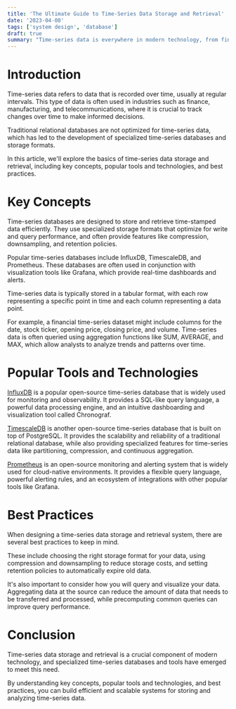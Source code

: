 ```yaml
---
title: 'The Ultimate Guide to Time-Series Data Storage and Retrieval'
date: '2023-04-08'
tags: ['system design', 'database']
draft: true
summary: "Time-series data is everywhere in modern technology, from financial markets to IoT devices. As the volume of this data grows, it becomes increasingly important to efficiently store and retrieve it. This is where time-series databases come in. In this article, we'll explore the basics of time-series data storage and retrieval, including key concepts, popular tools and technologies, and best practices."
---
```


# Introduction

Time-series data refers to data that is recorded over time, usually at regular intervals. This type of data is often used in industries such as finance, manufacturing, and telecommunications, where it is crucial to track changes over time to make informed decisions.

Traditional relational databases are not optimized for time-series data, which has led to the development of specialized time-series databases and storage formats.

In this article, we'll explore the basics of time-series data storage and retrieval, including key concepts, popular tools and technologies, and best practices.

# Key Concepts

Time-series databases are designed to store and retrieve time-stamped data efficiently. They use specialized storage formats that optimize for write and query performance, and often provide features like compression, downsampling, and retention policies.

Popular time-series databases include InfluxDB, TimescaleDB, and Prometheus. These databases are often used in conjunction with visualization tools like Grafana, which provide real-time dashboards and alerts.

Time-series data is typically stored in a tabular format, with each row representing a specific point in time and each column representing a data point.

For example, a financial time-series dataset might include columns for the date, stock ticker, opening price, closing price, and volume. Time-series data is often queried using aggregation functions like SUM, AVERAGE, and MAX, which allow analysts to analyze trends and patterns over time.

# Popular Tools and Technologies

[InfluxDB](https://www.influxdata.com/) is a popular open-source time-series database that is widely used for monitoring and observability. It provides a SQL-like query language, a powerful data processing engine, and an intuitive dashboarding and visualization tool called Chronograf.

[TimescaleDB](https://www.timescale.com/) is another open-source time-series database that is built on top of PostgreSQL. It provides the scalability and reliability of a traditional relational database, while also providing specialized features for time-series data like partitioning, compression, and continuous aggregation.

[Prometheus](https://prometheus.io/) is an open-source monitoring and alerting system that is widely used for cloud-native environments. It provides a flexible query language, powerful alerting rules, and an ecosystem of integrations with other popular tools like Grafana.

# Best Practices

When designing a time-series data storage and retrieval system, there are several best practices to keep in mind.

These include choosing the right storage format for your data, using compression and downsampling to reduce storage costs, and setting retention policies to automatically expire old data.

It's also important to consider how you will query and visualize your data. Aggregating data at the source can reduce the amount of data that needs to be transferred and processed, while precomputing common queries can improve query performance.

# Conclusion

Time-series data storage and retrieval is a crucial component of modern technology, and specialized time-series databases and tools have emerged to meet this need.

By understanding key concepts, popular tools and technologies, and best practices, you can build efficient and scalable systems for storing and analyzing time-series data.
